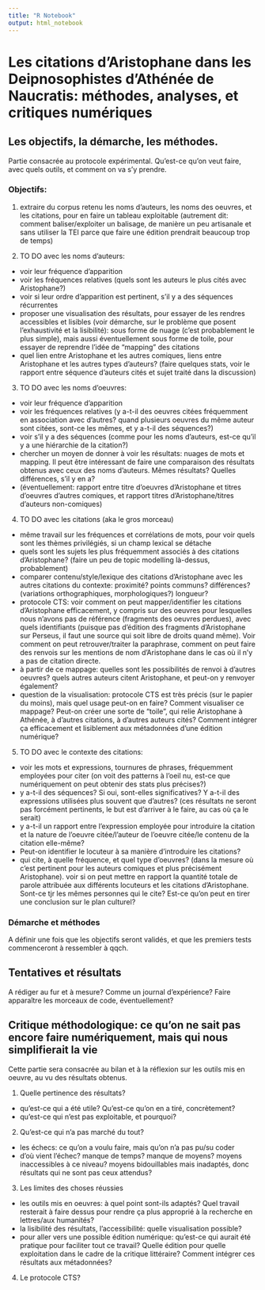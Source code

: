 ```yaml
---
title: "R Notebook"
output: html_notebook
---
```


# Les citations d'Aristophane dans les Deipnosophistes d'Athénée de Naucratis: méthodes, analyses, et critiques numériques

## Les objectifs, la démarche, les méthodes.

Partie consacrée au protocole expérimental. Qu'est-ce qu'on veut faire, avec quels outils, et comment on va s'y prendre.

<!--update des objectifs: 29/03-->
### Objectifs:

1. extraire du corpus retenu les noms d'auteurs, les noms des oeuvres, et les citations, pour en faire un tableau exploitable (autrement dit: comment baliser/exploiter un balisage, de manière un peu artisanale et sans utiliser la TEI parce que faire une édition prendrait beaucoup trop de temps)

2. TO DO avec les noms d'auteurs:
  - voir leur fréquence d'apparition
  - voir les fréquences relatives (quels sont les auteurs le plus cités avec Aristophane?)
  - voir si leur ordre d'apparition est pertinent, s'il y a des séquences récurrentes
  - proposer une visualisation des résultats, pour essayer de les rendres accessibles et lisibles (voir démarche, sur le problème que posent l'exhaustivité et la lisibilité): sous forme de nuage (c'est probablement le plus simple), mais aussi éventuellement sous forme de toile, pour essayer de reprendre l'idée de "mapping" des citations
  - quel lien entre Aristophane et les autres comiques, liens entre Aristophane et les autres types d'auteurs? (faire quelques stats, voir le rapport entre séquence d'auteurs cités et sujet traité dans la discussion)
  
3. TO DO avec les noms d'oeuvres:
  - voir leur fréquence d'apparition
  - voir les fréquences relatives (y a-t-il des oeuvres citées fréquemment en association avec d'autres? quand plusieurs oeuvres du même auteur sont citées, sont-ce les mêmes, et y a-t-il des séquences?)
  - voir s'il y a des séquences (comme pour les noms d'auteurs, est-ce qu'il y a une hiérarchie de la citation?)
  - chercher un moyen de donner à voir les résultats: nuages de mots et mapping. Il peut être intéressant de faire une comparaison des résultats obtenus avec ceux des noms d'auteurs. Mêmes résultats? Quelles différences, s'il y en a?
  - (éventuellement: rapport entre titre d'oeuvres d'Aristophane et titres d'oeuvres d'autres comiques, et rapport titres d'Aristophane/titres d'auteurs non-comiques)

4. TO DO avec les citations (aka le gros morceau)
  - même travail sur les fréquences et corrélations de mots, pour voir quels sont les thèmes privilégiés, si un champ lexical se détache
  - quels sont les sujets les plus fréquemment associés à des citations d'Aristophane? (faire un peu de topic modelling là-dessus, probablement)
  - comparer contenu/style/lexique des citations d'Aristophane avec les autres citations du contexte: proximité? points communs? différences? (variations orthographiques, morphologiques?) longueur? 
  - protocole CTS: voir comment on peut mapper/identifier les citations d'Aristophane efficacement, y compris sur des oeuvres pour lesquelles nous n'avons pas de référence (fragments des oeuvres perdues), avec quels identifiants (puisque pas d'édition des fragments d'Aristophane sur Perseus, il faut une source qui soit libre de droits quand même). Voir comment on peut retrouver/traiter la paraphrase, comment on peut faire des renvois sur les mentions de nom d'Aristophane dans le cas où il n'y a pas de citation directe.
  - à partir de ce mappage: quelles sont les possibilités de renvoi à d'autres oeuvres? quels autres auteurs citent Aristophane, et peut-on y renvoyer également? 
  - question de la visualisation: protocole CTS est très précis (sur le papier du moins), mais quel usage peut-on en faire? Comment visualiser ce mappage? Peut-on créer une sorte de "toile", qui relie Aristophane à Athénée, à d'autres citations, à d'autres auteurs cités? Comment intégrer ça efficacement et lisiblement aux métadonnées d'une édition numérique? 

5. TO DO avec le contexte des citations:
  - voir les mots et expressions, tournures de phrases, fréquemment employées pour citer (on voit des patterns à l'oeil nu, est-ce que numériquement on peut obtenir des stats plus précises?)
  - y a-t-il des séquences? Si oui, sont-elles significatives? Y a-t-il des expressions utilisées plus souvent que d'autres? (ces résultats ne seront pas forcément pertinents, le but est d'arriver à le faire, au cas où ça le serait)
  - y a-t-il un rapport entre l'expression employée pour introduire la citation et la nature de l'oeuvre citée/l'auteur de l'oeuvre citée/le contenu de la citation elle-même?
  - Peut-on identifier le locuteur à sa manière d'introduire les citations? 
  - qui cite, à quelle fréquence, et quel type d'oeuvres? (dans la mesure où c'est pertinent pour les auteurs comiques et plus précisément Aristophane). voir si on peut mettre en rapport la quantité totale de parole attribuée aux différents locuteurs et les citations d'Aristophane. Sont-ce tjr les mêmes personnes qui le cite? Est-ce qu'on peut en tirer une conclusion sur le plan culturel?


### Démarche et méthodes

A définir une fois que les objectifs seront validés, et que les premiers tests commenceront à ressembler à qqch.

## Tentatives et résultats

A rédiger au fur et à mesure? Comme un journal d'expérience? Faire apparaître les morceaux de code, éventuellement?

## Critique méthodologique: ce qu'on ne sait pas encore faire numériquement, mais qui nous simplifierait la vie

Cette partie sera consacrée au bilan et à la réflexion sur les outils mis en oeuvre, au vu des résultats obtenus.

1. Quelle pertinence des résultats?
  - qu'est-ce qui a été utile? Qu'est-ce qu'on en a tiré, concrètement? 
  - qu'est-ce qui n'est pas exploitable, et pourquoi?

2. Qu'est-ce qui n'a pas marché du tout?
  - les échecs: ce qu'on a voulu faire, mais qu'on n'a pas pu/su coder
  - d'où vient l'échec? manque de temps? manque de moyens? moyens inaccessibles à ce niveau? moyens bidouillables mais inadaptés, donc résultats qui ne sont pas ceux attendus?

3. Les limites des choses réussies
  - les outils mis en oeuvres: à quel point sont-ils adaptés? Quel travail resterait à faire dessus pour rendre ça plus approprié à la recherche en lettres/aux humanités?
  - la lisibilité des résultats, l'accessibilité: quelle visualisation possible?
  - pour aller vers une possible édition numérique: qu'est-ce qui aurait été pratique pour faciliter tout ce travail? Quelle édition pour quelle exploitation dans le cadre de la critique littéraire? Comment intégrer ces résultats aux métadonnées?

4. Le protocole CTS?

